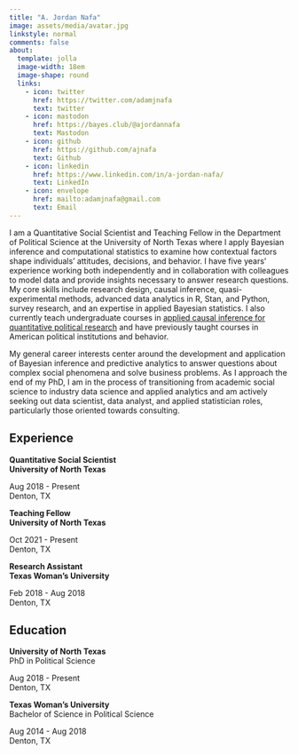 ```yaml
---
title: "A. Jordan Nafa"
image: assets/media/avatar.jpg
linkstyle: normal
comments: false
about:
  template: jolla
  image-width: 18em
  image-shape: round
  links:
    - icon: twitter
      href: https://twitter.com/adamjnafa
      text: twitter
    - icon: mastodon
      href: https://bayes.club/@ajordannafa
      text: Mastodon
    - icon: github
      href: https://github.com/ajnafa
      text: Github
    - icon: linkedin
      href: https://www.linkedin.com/in/a-jordan-nafa/
      text: LinkedIn
    - icon: envelope
      href: mailto:adamjnafa@gmail.com
      text: Email
---
```

 

I am a Quantitative Social Scientist and Teaching Fellow in the Department of Political 
Science at the University of North Texas where I apply Bayesian inference and computational 
statistics to examine how contextual factors shape individuals' attitudes, decisions, and 
behavior. I have five years' experience working both independently and in collaboration 
with colleagues to model data and provide insights necessary to answer research questions. 
My core skills include research design, causal inference, quasi-experimental methods, 
advanced data analytics in R, Stan, and Python, survey research, and an expertise in 
applied Bayesian statistics. I also currently teach undergraduate courses in [applied 
causal inference for quantitative political research](https://github.com/ajnafa/psci-3300-political-science-research) 
and have previously taught courses in American political institutions and behavior.

::: a
My general career interests center around the development and application of Bayesian 
inference and predictive analytics to answer questions about complex social phenomena 
and solve business problems. As I approach the end of my PhD, I am in the process of 
transitioning from academic social science to industry data science and applied analytics 
and am actively seeking out data scientist, data analyst, and applied statistician roles, 
particularly those oriented towards consulting.
::: 

## Experience

::: {.d-flex .justify-content-between}
::: {}
**Quantitative Social Scientist**  
**University of North Texas** 
:::
::: {.text-end}
Aug 2018 - Present  
Denton, TX  
:::
:::

::: {.d-flex .justify-content-between}
::: {}
**Teaching Fellow**  
**University of North Texas** 
:::
::: {.text-end} 
Oct 2021 - Present  
Denton, TX 
:::
:::

::: {.d-flex .justify-content-between}
::: {}
**Research Assistant**  
**Texas Woman's University** 
:::
::: {.text-end} 
Feb 2018 - Aug 2018  
Denton, TX 
:::
:::

## Education

::: {.d-flex .justify-content-between}
::: {}
**University of North Texas**  
PhD in Political Science
:::
::: {.text-end}
Aug 2018 - Present  
Denton, TX  
:::
:::

::: {.d-flex .justify-content-between}
::: {}
**Texas Woman's University**  
Bachelor of Science in Political Science
:::
::: {.text-end}
Aug 2014 - Aug 2018  
Denton, TX  
:::
:::